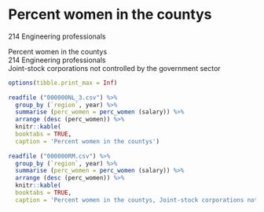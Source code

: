 # Percent women in the countys  

214 Engineering professionals  
  
Percent women in the countys  
214 Engineering professionals  
Joint-stock corporations not controlled by the government sector  
  
```r
options(tibble.print_max = Inf)
	 	 
readfile ("000000NL_3.csv") %>%   
  group_by (`region`, year) %>%   
  summarise (perc_women = perc_women (salary)) %>%  
  arrange (desc (perc_women)) %>%
  knitr::kable( 
  booktabs = TRUE,
  caption = 'Percent women in the countys')   
       
readfile ("000000RM.csv") %>%   
  group_by (`region`, year) %>%   
  summarise (perc_women = perc_women (salary)) %>%	  
  arrange (desc (perc_women)) %>%
  knitr::kable(  
  booktabs = TRUE,
  caption = 'Percent women in the countys, Joint-stock corporations not controlled by the government sector')
``` 
